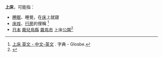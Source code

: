 '''上床'''，可能指：
*[[睡眠|睡眠]]、睡覺，在[[床|床]]上就寢
*[[床戏|床戏]]、[[行房|行房]]的俚稱 <ref>[https://zh.glosbe.com/zh/en/%E4%B8%8A%E5%BA%8A 上床 英文 - 中文-英文] {{Wayback|url=https://zh.glosbe.com/zh/en/%E4%B8%8A%E5%BA%8A |date=20190219023812 }}. 字典 - Glosbe.</ref>
*[[日本|日本]] [[鹿兒島縣|鹿兒島縣]] [[霧島市|霧島市]] 上床[[公園|公園]]<ref>{{cite web|url=http://www.city-kirishima.jp/mizobe-kyouiku/kurashi/koen/mizobe/uwatoko.html|title=上床公園|website=霧島市|date=2018-08-14|access-date=2018-12-24|archive-date=2021-08-12|archive-url=https://web.archive.org/web/20210812153111/http://www.city-kirishima.jp/mizobe-kyouiku/kurashi/koen/mizobe/uwatoko.html|dead-url=no}}</ref>
{{disambig|Cat=二字消歧义|S}}